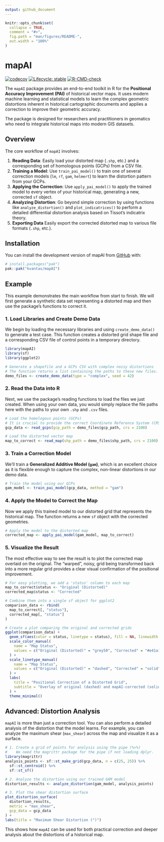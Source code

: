 ```yaml
---
output: github_document
---
```


<!-- README.md is generated from README.Rmd. Please edit that file -->

```r
knitr::opts_chunk$set(
  collapse = TRUE,
  comment = "#>",
  fig.path = "man/figures/README-",
  out.width = "100%"
)
```

# mapAI

<!-- badges: start -->
[![codecov](https://codecov.io/gh/kvantas/mapAI/branch/master/graph/badge.svg?token=8dbGQrCCnz)](https://codecov.io/gh/kvantas/mapAI)
[![Lifecycle: stable](https://img.shields.io/badge/lifecycle-stable-brightgreen.svg)](https://lifecycle.r-lib.org/articles/stages.html#stable)
[![R-CMD-check](https://github.com/kvantas/mapAI/actions/workflows/R-CMD-check.yaml/badge.svg)](https://github.com/kvantas/mapAI/actions/workflows/R-CMD-check.yaml)
<!-- badges: end -->

The `mapAI` package provides an end-to-end toolkit in R for the **Positional Accuracy Improvement (PAI)** of historical vector maps. It uses modern machine learning and statistical models to learn the complex geometric distortions inherent in historical cartographic documents and applies a correction to improve their geometric accuracy.

The package is designed for researchers and practitioners in geomatics who need to integrate historical maps into modern GIS datasets.

## Overview

The core workflow of `mapAI` involves:

1.  **Reading Data**: Easily load your distorted map (`.shp`, etc.) and a corresponding set of homologous points (GCPs) from a CSV file.
2.  **Training a Model**: Use `train_pai_model()` to train one of several correction models (`lm`, `rf`, `gam`, `helmert`) to learn the distortion pattern from your GCPs.
3.  **Applying the Correction**: Use `apply_pai_model()` to apply the trained model to every vertex of your historical map, generating a new, corrected `sf` object.
4.  **Analyzing Distortion**: Go beyond simple correction by using functions like `analyze_distortion()` and `plot_indicatrices()` to perform a detailed differential distortion analysis based on Tissot's indicatrix theory.
5. **Exporting Data** Easily export the corrected distorted map to various file formats (`.shp`, etc.).


## Installation

You can install the development version of mapAI from [GitHub](https://github.com/) with:

``` r
# install.packages("pak")
pak::pak("kvantas/mapAI")
```

## Example

This example demonstrates the main workflow from start to finish. We will first generate a synthetic data set representing a distorted map and then use the package's functions to correct it.

### 1. Load Libraries and Create Demo Data

We begin by loading the necessary libraries and using `create_demo_data()` to generate a test case. This function creates a distorted grid shape file and a corresponding CSV file of control points in a temporary directory.

```r
library(mapAI)
library(sf)
library(ggplot2)

# Generate a shapefile and a GCPs CSV with complex noisy distortions
# The function returns a list containing the paths to these new files.
demo_files <- create_demo_data(type = "complex", seed = 42)
```

### 2. Read the Data into R

Next, we use the package's reading functions to load the files we just created. When using your own data, you would simply replace the file paths here with the paths to your own `.shp` and `.csv` files.

```r
# Load the homologous points (GCPs)
# It is crucial to provide the correct Coordinate Reference System (CRS).
gcp_data <- read_gcps(gcp_path = demo_files$gcp_path, crs = 2100)

# Load the distorted vector map
map_to_correct <- read_map(shp_path = demo_files$shp_path, crs = 2100)
```

### 3. Train a Correction Model

We'll train a **Generalized Additive Model (`gam`)**, which is an excellent choice as it is flexible enough to capture the complex, non-linear distortions in our demo data.

```r
# Train the model using our GCPs
gam_model <- train_pai_model(gcp_data, method = "gam")
```

### 4. Apply the Model to Correct the Map

Now we apply this trained model to our distorted grid that represents the historical map. The function returns a new `sf` object with the corrected geometries.

```r
# Apply the model to the distorted map
corrected_map <- apply_pai_model(gam_model, map_to_correct)
```

### 5. Visualize the Result

The most effective way to see the result is to plot the corrected map overlaid on the original. The "warped", noisy, grid being transformed back into a more regular grid provides a clear visual confirmation of the positional improvement.

```r
# For easy plotting, we add a 'status' column to each map
map_to_correct$status <- "Original (Distorted)"
corrected_map$status <- "Corrected"

# Combine them into a single sf object for ggplot2
comparison_data <- rbind(
  map_to_correct[, "status"],
  corrected_map[, "status"]
)

# Create a plot comparing the original and corrected grids
ggplot(comparison_data) +
  geom_sf(aes(color = status, linetype = status), fill = NA, linewidth = 0.7) +
  scale_color_manual(
    name = "Map Status",
    values = c("Original (Distorted)" = "grey50", "Corrected" = "#e41a1c")
  ) +
  scale_linetype_manual(
    name = "Map Status",
    values = c("Original (Distorted)" = "dashed", "Corrected" = "solid")
  ) +
  labs(
    title = "Positional Correction of a Distorted Grid",
    subtitle = "Overlay of original (dashed) and mapAI-corrected (solid) geometries"
  ) +
  theme_minimal()
```

## Advanced: Distortion Analysis

`mapAI` is more than just a correction tool. You can also perform a detailed analysis of the distortion that the model learns. For example, you can analyze the maximum shear (`max_shear`) across the map and visualize it as a surface.

```r
# 1. Create a grid of points for analysis using the pipe (%>%)
#    We need the magrittr package for the pipe if not loading dplyr.
library(magrittr)
analysis_points <- sf::st_make_grid(gcp_data, n = c(25, 25)) %>%
  sf::st_centroid() %>%
  sf::st_sf()

# 2. Analyze the distortion using our trained GAM model
distortion_results <- analyze_distortion(gam_model, analysis_points)

# 3. Plot the shear distortion surface
plot_distortion_surface(
  distortion_results,
  metric = "max_shear",
  gcp_data = gcp_data
) +
labs(title = "Maximum Shear Distortion (°)")
```
This shows how `mapAI` can be used for both practical correction and deeper analysis about  the distortions of a historical map.
